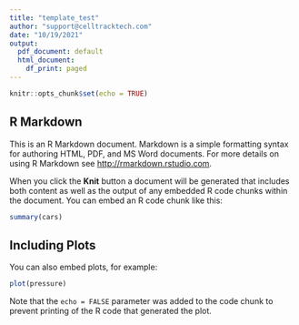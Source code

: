 ```yaml
---
title: "template_test"
author: "support@celltracktech.com"
date: "10/19/2021"
output:
  pdf_document: default
  html_document:
    df_print: paged
---
```


```r
knitr::opts_chunk$set(echo = TRUE)
```


```{=latex}
%Make the title with the CTT logo above
\title{
%Use vspace to move title down the page a bit
\vspace{2cm}
\includegraphics[width=\linewidth]{Figures/ctt_logo_300.png}~
\\[1cm]
\textbf{Technical Report Title}
}

```
## R Markdown

This is an R Markdown document. Markdown is a simple formatting syntax for authoring HTML, PDF, and MS Word documents. For more details on using R Markdown see <http://rmarkdown.rstudio.com>.

When you click the **Knit** button a document will be generated that includes both content as well as the output of any embedded R code chunks within the document. You can embed an R code chunk like this:

```r
summary(cars)
```

## Including Plots

You can also embed plots, for example:

```r
plot(pressure)
```

Note that the `echo = FALSE` parameter was added to the code chunk to prevent printing of the R code that generated the plot.
